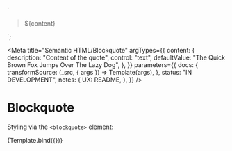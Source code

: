 <!--
@license EUPL-1.2
Copyright (c) 2021 Robbert Broersma
Copyright (c) 2021 Gemeente Utrecht
-->


<!-- Import component and component styles -->


<!-- Import Docs -->


  `<section class="utrecht-html">
  <blockquote>
    <p>${content}</p>
  </blockquote>
</section>`;

<Meta
  title="Semantic HTML/Blockquote"
  argTypes={{
    content: {
      description: "Content of the quote",
      control: "text",
      defaultValue: "The Quick Brown Fox Jumps Over The Lazy Dog",
    },
  }}
  parameters={{
    docs: {
      transformSource: (_src, { args }) => Template(args),
    },
    status: "IN DEVELOPMENT",
    notes: {
      UX: README,
    },
  }}
/>

# Blockquote

Styling via the `<blockquote>` element:

<Canvas>
  <Story name="Blockquote in HTML">{Template.bind({})}</Story>
</Canvas>

<ArgsTable story="Blockquote in HTML" />
